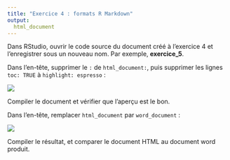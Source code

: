 ```yaml
---
title: "Exercice 4 : formats R Markdown"
output:
  html_document
---
```


Dans RStudio, ouvrir le code source du document créé à l'exercice 4 et l'enregistrer sous un nouveau nom. Par exemple, **exercice_5**.

Dans l'en-tête, supprimer le `:` de `html_document:`, puis supprimer les lignes `toc: TRUE` à `highlight: espresso` :

![](C:\Users\Laurent\Documents\GitHub\OTC\images\img_exercice_5_1.jpg)

Compiler le document et vérifier que l'aperçu est le bon.

Dans l'en-tête, remplacer `html_document` par `word_document` :

![](C:\Users\Laurent\Documents\GitHub\OTC\images\img_exercice_5_2.jpg)

Compiler le résultat, et comparer le document HTML au document word produit.